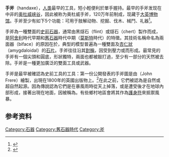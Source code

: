'''手斧'''（handaxe），[[人类|人类]]最早的工具，短小輕便利於單手握持。最早的手斧发现在中非的[[奥杜威峡谷|奥杜威峡谷]]，因此被称为奥杜威手斧，120万年前制成，现藏于[[大英博物馆|大英博物馆]]。手斧至少有如下5个功能：可用于肢解动物、挖掘、伐木、械鬥、礼器<ref>{{Cite web |url=http://www.bbc.co.uk/ahistoryoftheworld/objects/I3I8quLCR8exvdZeQPONrw |title=Olduvai handaxe - BBC - A History of the World in 100 Objects |accessdate=2016-12-02 |work= |publisher= |date= |archive-date=2016-11-13 |archive-url=https://web.archive.org/web/20161113162147/http://www.bbc.co.uk/ahistoryoftheworld/objects/I3I8quLCR8exvdZeQPONrw |dead-url=no }}</ref>。

手斧為一種雙面的[[史前時代|史前]][[石器|石器]]，通常由黑燧石（flint）或燧石（chert）製作而成，是[[阿舍利|阿舍利]]時代早期和[[旧石器时代|舊石器]]時代中期（[[莫斯特文化|莫斯特]]時代）的特徵。其技術名稱命名為兩面器（biface）的原因在於，典型的模型普遍為一種雙面及[[扁桃|杏仁狀]]（amygdaloidal）的[[石片|石片]]。手斧往往沿其{{le|縱軸|Rotational symmetry}}[[對稱|對稱]]，因受到壓力或{{le|敲擊|Knapping}}而形成。最常見的手斧有一個尖頭和圓底，形狀獨特，兩面也都被敲打過，至少有一部分的天然{{le|表面|Cortex (archaeology)}}被去除。手斧是一種更加廣泛的雙面工具或武器。

手斧是最早被確認為史前工具的工具：第一份公開發表的手斧圖是由{{le|約翰·弗雷|John Frere}}（John Frere）繪製，出現在1800年的英國出版物上。<ref>{{cite journal|title=Account of Flint Weapons Discovered at Hoxne in Suffolk|url=https://zenodo.org/record/1428700|last=Frere|first=John|journal=Archaeologia|publisher=Society of Antiquaries of London|doi=10.1017/s0261340900024267|year=1800|volume=13|pages=204–205|access-date=2021-08-18|archive-date=2021-08-18|archive-url=https://web.archive.org/web/20210818031730/https://zenodo.org/record/1428700|dead-url=no}}</ref>在此之前，它們被認為是自然或超自然起源。因為傳說認為它們是在暴風雨時從天上掉落，或是遭受{{le|雷擊|Lightning strike}}後才在地球內部形成，接著出現在地面，因被稱為{{le|雷石|Thunderstone (folklore)}}。有些鄉村地區會將其作為[[護身符|護身符]]來抵禦風暴。

==参考资料 ==
{{reflist}}
{{stub}}
[[Category:石器|Category:石器]]
[[Category:舊石器時代|Category:舊石器時代]]
[[Category:斧|Category:斧]]
